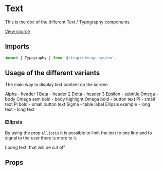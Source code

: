 <!--- Typography.stories.mdx --->


<Meta title="Design System/Technical Components/Typography" component={Typography} />

# Text

This is the doc of the different Text / Typography components.

[View source](https://github.com/strapi/design-system/tree/main/packages/strapi-design-system/src/Typography)

## Imports

```js
import { Typography } from '@strapi/design-system';
```

## Usage of the different variants

The main way to display text content on the screen

<Canvas>
  <Story name="variants">
    <Box paddingTop={2} paddingLeft={4}>
      <Typography variant="alpha">Alpha - header 1</Typography>
    </Box>
    <Box paddingTop={2} paddingLeft={4}>
      <Typography variant="beta">Beta - header 2</Typography>
    </Box>
    <Box paddingTop={2} paddingLeft={4}>
      <Typography variant="delta">Delta - header 3</Typography>
    </Box>
    <Box paddingTop={2} paddingLeft={4}>
      <Typography variant="epsilon">Epsilon - subtitle</Typography>
    </Box>
    <Box paddingTop={2} paddingLeft={4}>
      <Typography variant="omega">Omega - body</Typography>
    </Box>
    <Box paddingTop={2} paddingLeft={4}>
      <Typography variant="omega" fontWeight="semiBold">
        Omega semibold - body highlight
      </Typography>
    </Box>
    <Box paddingTop={2} paddingLeft={4}>
      <Typography variant="omega" fontWeight="bold">
        Omega bold - button text
      </Typography>
    </Box>
    <Box paddingTop={2} paddingLeft={4}>
      <Typography variant="pi">Pi - small text</Typography>
    </Box>
    <Box paddingTop={2} paddingLeft={4}>
      <Typography variant="pi" fontWeight="bold">
        Pi bold - small button text
      </Typography>
    </Box>
    <Box paddingTop={2} paddingLeft={4}>
      <Typography variant="sigma">Sigma - table label</Typography>
    </Box>
    <Box paddingTop={2} paddingLeft={4} width="200px">
      <Typography ellipsis>Ellipsis example - long text - long text</Typography>
    </Box>
  </Story>
</Canvas>

### Ellipsis

By using the prop `ellipsis` it is possible to limit the text to one line and to
signal to the user there is more to it.

<Canvas>
  <Story name="ellipsis">
    <Box maxWidth="150px" borderStyle="solid" borderWidth="1px" borderColor="neutral200">
      <Typography ellipsis>Loong text, that will be cut off</Typography>
    </Box>
  </Story>
</Canvas>

## Props

<ArgsTable of={TypographyProps} />
